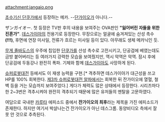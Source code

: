 attachment:jangaio.png

[[초수기신 단쿠가]]에서 등장하는 메카. --[[단가이오]]가 아니다.--

ザンガイオー. 첫 등장은 TV판 후의 내용을 보여주는 OVA판인 '''"잃어버린 자들을 위한 진혼가"'''. [[데스가이아]]의 전용기로 등장한다. 무장으로는 얼굴에 숨겨져있는 산성 촉수'''(!!!)''', 후면에 연장 미사일, 전류가 흐르는 미사일 등이 있다. 아무래도 생체 메카닉인 듯. 

[[무게 졸바도스]]의 우주에 칩입한 [[단쿠가]]를 산성 촉수로 고전시키고, 단공검에 베였는데도 금방 붙어버리는 등 여러가지 강력한 모습을 보여줬지만, 역시 악역은 악역. 잠시 후에 단공검에 두동강나 완전히 폭파. 기체와 함께 [[데스가이아]]도 사망하게 된다. 

[[슈퍼로봇대전]] 등에서도 이 재생 능력을 구현.[* 격추하면 데스가이아가 대근성을 쓰고 HP를 100% 회복한다. [[제3차 슈퍼로봇대전 알파]]에서는 회복한 뒤 잔가이오에 열혈, 철벽 등을 거는 모습까지 보여주었다.] 게다가 체력도 많은 상태에서 등장한다. 시리즈마다 한 2~3번은 격추시켜야 완전히 격추되기 때문에 많은 유저들의 멘탈을 고문하였다. 

여담으로 국내판 [[카루타]] 에피소드 중에서 '''잔가이오의 최후'''라는 제목을 가진 에피소드가 존재한다. 하지만 여기서 박살나는건 잔가이오가 아닌 데스그롬. 동양비디오 측에서 잘못 안 것으로 추측된다.
